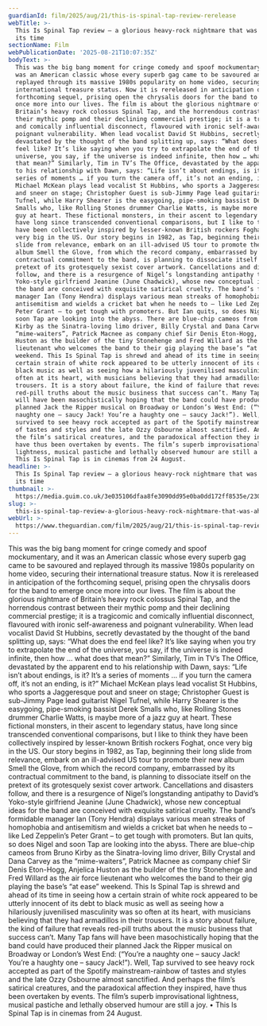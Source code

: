 ```yaml
---
guardianId: film/2025/aug/21/this-is-spinal-tap-review-rerelease
webTitle: >-
  This Is Spinal Tap review – a glorious heavy-rock nightmare that was ahead of
  its time
sectionName: Film
webPublicationDate: '2025-08-21T10:07:35Z'
bodyText: >-
  This was the big bang moment for cringe comedy and spoof mockumentary, and it
  was an American classic whose every superb gag came to be savoured and
  replayed through its massive 1980s popularity on home video, securing their
  international treasure status. Now it is rereleased in anticipation of the
  forthcoming sequel, prising open the chrysalis doors for the band to emerge
  once more into our lives. The film is about the glorious nightmare of
  Britain’s heavy rock colossus Spinal Tap, and the horrendous contrast between
  their mythic pomp and their declining commercial prestige; it is a tragicomic
  and comically influential disconnect, flavoured with ironic self-awareness and
  poignant vulnerability. When lead vocalist David St Hubbins, secretly
  devastated by the thought of the band splitting up, says: “What does the end
  feel like? It’s like saying when you try to extrapolate the end of the
  universe, you say, if the universe is indeed infinite, then how … what does
  that mean?” Similarly, Tim in TV’s The Office, devastated by the apparent end
  to his relationship with Dawn, says: “Life isn’t about endings, is it? It’s a
  series of moments … if you turn the camera off, it’s not an ending, is it?”
  Michael McKean plays lead vocalist St Hubbins, who sports a Jaggeresque pout
  and sneer on stage; Christopher Guest is sub-Jimmy Page lead guitarist Nigel
  Tufnel, while Harry Shearer is the easygoing, pipe-smoking bassist Derek
  Smalls who, like Rolling Stones drummer Charlie Watts, is maybe more of a jazz
  guy at heart. These fictional monsters, in their ascent to legendary status,
  have long since transcended conventional comparisons, but I like to think they
  have been collectively inspired by lesser-known British rockers Foghat, once
  very big in the US. Our story begins in 1982, as Tap, beginning their long
  slide from relevance, embark on an ill-advised US tour to promote their new
  album Smell the Glove, from which the record company, embarrassed by its
  contractual commitment to the band, is planning to dissociate itself on the
  pretext of its grotesquely sexist cover artwork. Cancellations and disasters
  follow, and there is a resurgence of Nigel’s longstanding antipathy to David’s
  Yoko-style girlfriend Jeanine (June Chadwick), whose new conceptual ideas for
  the band are conceived with exquisite satirical cruelty. The band’s formidable
  manager Ian (Tony Hendra) displays various mean streaks of homophobia and
  antisemitism and wields a cricket bat when he needs to – like Led Zeppelin’s
  Peter Grant – to get tough with promoters. But Ian quits, so does Nigel and
  soon Tap are looking into the abyss. There are blue-chip cameos from Bruno
  Kirby as the Sinatra-loving limo driver, Billy Crystal and Dana Carvey as the
  “mime-waiters”, Patrick Macnee as company chief Sir Denis Eton-Hogg, Anjelica
  Huston as the builder of the tiny Stonehenge and Fred Willard as the air force
  lieutenant who welcomes the band to their gig playing the base’s “at ease”
  weekend. This Is Spinal Tap is shrewd and ahead of its time in seeing how a
  certain strain of white rock appeared to be utterly innocent of its debt to
  black music as well as seeing how a hilariously juvenilised masculinity was so
  often at its heart, with musicians believing that they had armadillos in their
  trousers. It is a story about failure, the kind of failure that reveals
  red-pill truths about the music business that success can’t. Many Tap fans
  will have been masochistically hoping that the band could have produced their
  planned Jack the Ripper musical on Broadway or London’s West End: (“You’re a
  naughty one – saucy Jack! You’re a haughty one – saucy Jack!”). Well, Tap
  survived to see heavy rock accepted as part of the Spotify mainstream-rainbow
  of tastes and styles and the late Ozzy Osbourne almost sanctified. And perhaps
  the film’s satirical creatures, and the paradoxical affection they inspired,
  have thus been overtaken by events. The film’s superb improvisational
  lightness, musical pastiche and lethally observed humour are still a joy. •
  This Is Spinal Tap is in cinemas from 24 August.
headline: >-
  This Is Spinal Tap review – a glorious heavy-rock nightmare that was ahead of
  its time
thumbnail: >-
  https://media.guim.co.uk/3e035106dfaa8fe3090dd95e0ba0dd172ff8535e/230_3_2564_2051/500.jpg
slug: >-
  this-is-spinal-tap-review-a-glorious-heavy-rock-nightmare-that-was-ahead-of-its-time
webUrl: >-
  https://www.theguardian.com/film/2025/aug/21/this-is-spinal-tap-review-rerelease
---
```

This was the big bang moment for cringe comedy and spoof mockumentary, and it was an American classic whose every superb gag came to be savoured and replayed through its massive 1980s popularity on home video, securing their international treasure status. Now it is rereleased in anticipation of the forthcoming sequel, prising open the chrysalis doors for the band to emerge once more into our lives. The film is about the glorious nightmare of Britain’s heavy rock colossus Spinal Tap, and the horrendous contrast between their mythic pomp and their declining commercial prestige; it is a tragicomic and comically influential disconnect, flavoured with ironic self-awareness and poignant vulnerability. When lead vocalist David St Hubbins, secretly devastated by the thought of the band splitting up, says: “What does the end feel like? It’s like saying when you try to extrapolate the end of the universe, you say, if the universe is indeed infinite, then how … what does that mean?” Similarly, Tim in TV’s The Office, devastated by the apparent end to his relationship with Dawn, says: “Life isn’t about endings, is it? It’s a series of moments … if you turn the camera off, it’s not an ending, is it?” Michael McKean plays lead vocalist St Hubbins, who sports a Jaggeresque pout and sneer on stage; Christopher Guest is sub-Jimmy Page lead guitarist Nigel Tufnel, while Harry Shearer is the easygoing, pipe-smoking bassist Derek Smalls who, like Rolling Stones drummer Charlie Watts, is maybe more of a jazz guy at heart. These fictional monsters, in their ascent to legendary status, have long since transcended conventional comparisons, but I like to think they have been collectively inspired by lesser-known British rockers Foghat, once very big in the US. Our story begins in 1982, as Tap, beginning their long slide from relevance, embark on an ill-advised US tour to promote their new album Smell the Glove, from which the record company, embarrassed by its contractual commitment to the band, is planning to dissociate itself on the pretext of its grotesquely sexist cover artwork. Cancellations and disasters follow, and there is a resurgence of Nigel’s longstanding antipathy to David’s Yoko-style girlfriend Jeanine (June Chadwick), whose new conceptual ideas for the band are conceived with exquisite satirical cruelty. The band’s formidable manager Ian (Tony Hendra) displays various mean streaks of homophobia and antisemitism and wields a cricket bat when he needs to – like Led Zeppelin’s Peter Grant – to get tough with promoters. But Ian quits, so does Nigel and soon Tap are looking into the abyss. There are blue-chip cameos from Bruno Kirby as the Sinatra-loving limo driver, Billy Crystal and Dana Carvey as the “mime-waiters”, Patrick Macnee as company chief Sir Denis Eton-Hogg, Anjelica Huston as the builder of the tiny Stonehenge and Fred Willard as the air force lieutenant who welcomes the band to their gig playing the base’s “at ease” weekend. This Is Spinal Tap is shrewd and ahead of its time in seeing how a certain strain of white rock appeared to be utterly innocent of its debt to black music as well as seeing how a hilariously juvenilised masculinity was so often at its heart, with musicians believing that they had armadillos in their trousers. It is a story about failure, the kind of failure that reveals red-pill truths about the music business that success can’t. Many Tap fans will have been masochistically hoping that the band could have produced their planned Jack the Ripper musical on Broadway or London’s West End: (“You’re a naughty one – saucy Jack! You’re a haughty one – saucy Jack!”). Well, Tap survived to see heavy rock accepted as part of the Spotify mainstream-rainbow of tastes and styles and the late Ozzy Osbourne almost sanctified. And perhaps the film’s satirical creatures, and the paradoxical affection they inspired, have thus been overtaken by events. The film’s superb improvisational lightness, musical pastiche and lethally observed humour are still a joy. • This Is Spinal Tap is in cinemas from 24 August.
